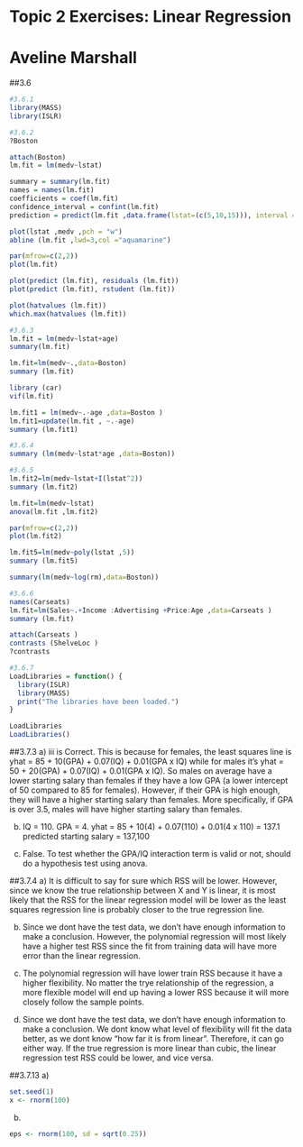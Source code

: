 # Topic 2 Exercises: Linear Regression
# Aveline Marshall


##3.6

```r
#3.6.1
library(MASS)
library(ISLR)
```

```r
#3.6.2
?Boston

attach(Boston)
lm.fit = lm(medv~lstat)

summary = summary(lm.fit)
names = names(lm.fit)
coefficients = coef(lm.fit)
confidence_interval = confint(lm.fit)
prediction = predict(lm.fit ,data.frame(lstat=(c(5,10,15))), interval ="prediction")

plot(lstat ,medv ,pch = "w")
abline (lm.fit ,lwd=3,col ="aquamarine")

par(mfrow=c(2,2))
plot(lm.fit)

plot(predict (lm.fit), residuals (lm.fit))
plot(predict (lm.fit), rstudent (lm.fit))

plot(hatvalues (lm.fit))
which.max(hatvalues (lm.fit))
```

```r
#3.6.3
lm.fit = lm(medv~lstat+age)
summary(lm.fit)

lm.fit=lm(medv~.,data=Boston)
summary (lm.fit)

library (car)
vif(lm.fit)

lm.fit1 = lm(medv~.-age ,data=Boston )
lm.fit1=update(lm.fit , ~.-age)
summary (lm.fit1)
```

```r
#3.6.4
summary (lm(medv~lstat*age ,data=Boston))
```

```r
#3.6.5
lm.fit2=lm(medv~lstat+I(lstat^2))
summary (lm.fit2)

lm.fit=lm(medv~lstat)
anova(lm.fit ,lm.fit2)

par(mfrow=c(2,2))
plot(lm.fit2)

lm.fit5=lm(medv~poly(lstat ,5))
summary (lm.fit5)

summary(lm(medv~log(rm),data=Boston))
```

```r
#3.6.6
names(Carseats)
lm.fit=lm(Sales~.+Income :Advertising +Price:Age ,data=Carseats )
summary (lm.fit)

attach(Carseats )
contrasts (ShelveLoc )
?contrasts
```

```r
#3.6.7
LoadLibraries = function() {
  library(ISLR)
  library(MASS)
  print("The libraries have been loaded.")
}

LoadLibraries
LoadLibraries()
```



##3.7.3
a) iii is Correct. This is because for females, the least squares line is yhat = 85 + 10(GPA) + 0.07(IQ) + 0.01(GPA x IQ) while for males it's yhat = 50 + 20(GPA) + 0.07(IQ) + 0.01(GPA x IQ). So males on average have a lower starting salary than females if they have a low GPA (a lower intercept of 50 compared to 85 for females). However, if their GPA is high enough, they will have a higher starting salary than females. More specifically, if GPA is over 3.5, males will have higher starting salary than females. 

b) IQ = 110. GPA = 4. 
yhat = 85 + 10(4) + 0.07(110) + 0.01(4 x 110) = 137.1
predicted starting salary = 137,100

c) False. To test whether the GPA/IQ interaction term is valid or not, should do a hypothesis test using anova. 



##3.7.4
a) It is difficult to say for sure which RSS will be lower. However, since we know the true relationship between X and Y is linear, it is most likely that the RSS for the linear regression model will be lower as the least squares regression line is probably closer to the true regression line. 

b) Since we dont have the test data, we don't have enough information to make a conclusion. However, the polynomial regression will most likely have a higher test RSS since the fit from training data will have more error than the linear regression. 

c) The polynomial regression will have lower train RSS because it have a higher flexibility. No matter the trye relationship of the regression, a more flexible model will end up having a lower RSS because it will more closely follow the sample points. 

d) Since we dont have the test data, we don't have enough information to make a conclusion. We dont know what level of flexibility will fit the data better, as we dont know "how far it is from linear". Therefore, it can go either way. If the true regression is more linear than cubic, the linear regression test RSS could be lower, and vice versa. 



##3.7.13 
a)
```r
set.seed(1)
x <- rnorm(100)
```

b)
```r
eps <- rnorm(100, sd = sqrt(0.25))
```



